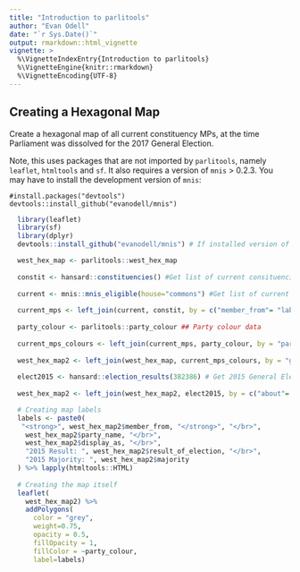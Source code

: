```yaml
---
title: "Introduction to parlitools"
author: "Evan Odell"
date: "`r Sys.Date()`"
output: rmarkdown::html_vignette
vignette: >
  %\VignetteIndexEntry{Introduction to parlitools}
  %\VignetteEngine{knitr::rmarkdown}
  %\VignetteEncoding{UTF-8}
---
```


## Creating a Hexagonal Map

Create a hexagonal map of all current constituency MPs, at the time Parliament was dissolved for the 2017 General Election.

Note, this uses packages that are not imported by `parlitools`, namely `leaflet`, `htmltools` and `sf`. It also requires a version of `mnis` > 0.2.3. You may have to install the development version of `mnis`:

```
#install.packages("devtools")
devtools::install_github("evanodell/mnis")
```

```r
  library(leaflet)
  library(sf)
  library(dplyr)
  devtools::install_github("evanodell/mnis") # If installed version of `mnis` is v0.2.3 or less

  west_hex_map <- parlitools::west_hex_map
  
  constit <- hansard::constituencies() #Get list of current consituencies
  
  current <- mnis::mnis_eligible(house="commons") #Get list of current MPs
  
  current_mps <- left_join(current, constit, by = c("member_from"= "label_value")) ## Join together
  
  party_colour <- parlitools::party_colour ## Party colour data
  
  current_mps_colours <- left_join(current_mps, party_colour, by = "party_id") ## Join to current MP data
  
  west_hex_map2 <- left_join(west_hex_map, current_mps_colours, by = "gss_code") ## Join to hexagon map
  
  elect2015 <- hansard::election_results(382386) # Get 2015 General Election Results
  
  west_hex_map2 <- left_join(west_hex_map2, elect2015, by = c("about"= "constituency_about")) ## Join together

  # Creating map labels
  labels <- paste0(
   "<strong>", west_hex_map2$member_from, "</strong>", "</br>",
    west_hex_map2$party_name, "</br>",
    west_hex_map2$display_as, "</br>",
    "2015 Result: ", west_hex_map2$result_of_election, "</br>",
    "2015 Majority: ", west_hex_map2$majority
  ) %>% lapply(htmltools::HTML)
  
  # Creating the map itself
  leaflet(
    west_hex_map2) %>%
    addPolygons(
      color = "grey",
      weight=0.75,
      opacity = 0.5,
      fillOpacity = 1,
      fillColor = ~party_colour,
      label=labels) 
```

